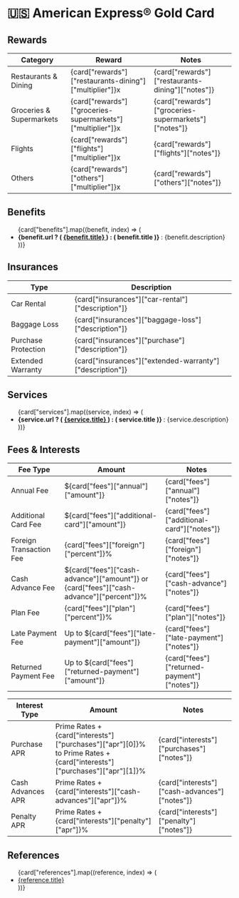 # 🇺🇸 American Express® Gold Card



## Rewards

| Category                 | Reward                                                     | Notes                                                |
| ------------------------ | ---------------------------------------------------------- | ---------------------------------------------------- |
| Restaurants & Dining     | {card["rewards"]["restaurants-dining"]["multiplier"]}x     | {card["rewards"]["restaurants-dining"]["notes"]}     |
| Groceries & Supermarkets | {card["rewards"]["groceries-supermarkets"]["multiplier"]}x | {card["rewards"]["groceries-supermarkets"]["notes"]} |
| Flights                  | {card["rewards"]["flights"]["multiplier"]}x                | {card["rewards"]["flights"]["notes"]}                |
| Others                   | {card["rewards"]["others"]["multiplier"]}x                 | {card["rewards"]["others"]["notes"]}                 |

## Benefits

<ul>
  {card["benefits"].map((benefit, index) => (
    <li key={index}>
      <b>
        {benefit.url ? (
          <a href={benefit.url} target="_blank" rel="noopener noreferrer">
            {benefit.title}
          </a>
        ) : (
          benefit.title
        )}
      </b>
      : {benefit.description}
    </li>
  ))}
</ul>

## Insurances

| Type                | Description                                              |
| ------------------- | -------------------------------------------------------- |
| Car Rental          | {card["insurances"]["car-rental"]["description"]}        |
| Baggage Loss        | {card["insurances"]["baggage-loss"]["description"]}      |
| Purchase Protection | {card["insurances"]["purchase"]["description"]}          |
| Extended Warranty   | {card["insurances"]["extended-warranty"]["description"]} |

## Services

<ul>
  {card["services"].map((service, index) => (
    <li key={index}>
      <b>
        {service.url ? (
          <a href={service.url} target="_blank" rel="noopener noreferrer">
            {service.title}
          </a>
        ) : (
          service.title
        )}
      </b>
      : {service.description}
    </li>
  ))}
</ul>

## Fees & Interests

| Fee Type                | Amount                                                                                  | Notes                                       |
| ----------------------- | --------------------------------------------------------------------------------------- | ------------------------------------------- |
| Annual Fee              | ${card["fees"]["annual"]["amount"]}                                                     | {card["fees"]["annual"]["notes"]}           |
| Additional Card Fee     | ${card["fees"]["additional-card"]["amount"]}                                            | {card["fees"]["additional-card"]["notes"]}  |
| Foreign Transaction Fee | {card["fees"]["foreign"]["percent"]}%                                                   | {card["fees"]["foreign"]["notes"]}          |
| Cash Advance Fee        | ${card["fees"]["cash-advance"]["amount"]} or {card["fees"]["cash-advance"]["percent"]}% | {card["fees"]["cash-advance"]["notes"]}     |
| Plan Fee                | {card["fees"]["plan"]["percent"]}%                                                      | {card["fees"]["plan"]["notes"]}             |
| Late Payment Fee        | Up to ${card["fees"]["late-payment"]["amount"]}                                         | {card["fees"]["late-payment"]["notes"]}     |
| Returned Payment Fee    | Up to ${card["fees"]["returned-payment"]["amount"]}                                     | {card["fees"]["returned-payment"]["notes"]} |

| Interest Type     | Amount                                                                                                                 | Notes                                         |
| ----------------- | ---------------------------------------------------------------------------------------------------------------------- | --------------------------------------------- |
| Purchase APR      | Prime Rates + {card["interests"]["purchases"]["apr"][0]}% to Prime Rates + {card["interests"]["purchases"]["apr"][1]}% | {card["interests"]["purchases"]["notes"]}     |
| Cash Advances APR | Prime Rates + {card["interests"]["cash-advances"]["apr"]}%                                                             | {card["interests"]["cash-advances"]["notes"]} |
| Penalty APR       | Prime Rates + {card["interests"]["penalty"]["apr"]}%                                                                   | {card["interests"]["penalty"]["notes"]}       |

## References

<ul>
  {card["references"].map((reference, index) => (
    <li key={index}>
      <a href={reference.url} target="_blank" rel="noopener noreferrer">
        {reference.title}
      </a>
    </li>
  ))}
</ul>
